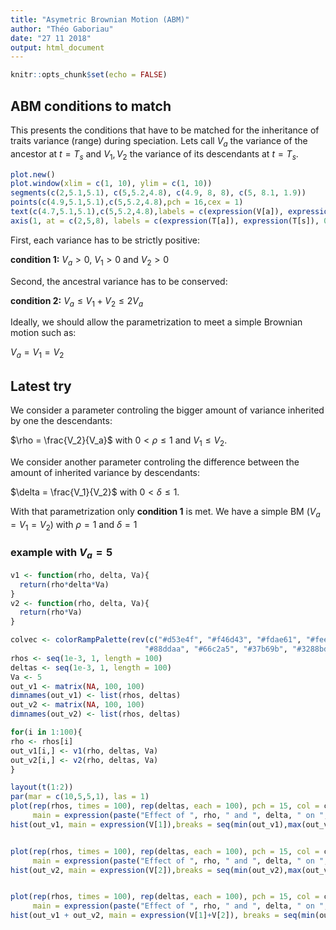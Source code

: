 ```yaml
---
title: "Asymetric Brownian Motion (ABM)"
author: "Théo Gaboriau"
date: "27 11 2018"
output: html_document
---
```


```r
knitr::opts_chunk$set(echo = FALSE)
```



## ABM conditions to match


This presents the conditions that have to be matched for the inheritance of traits variance (range) during speciation.
Lets call $V_a$ the variance of the ancestor at $t = T_s$ and $V_1, V_2$ the variance of its descendants at $t = T_s$.

```r
plot.new()
plot.window(xlim = c(1, 10), ylim = c(1, 10))
segments(c(2,5.1,5.1), c(5,5.2,4.8), c(4.9, 8, 8), c(5, 8.1, 1.9))
points(c(4.9,5.1,5.1),c(5,5.2,4.8),pch = 16,cex = 1)
text(c(4.7,5.1,5.1),c(5,5.2,4.8),labels = c(expression(V[a]), expression(V[1]), expression(V[2])),pos = c(3,3,1))
axis(1, at = c(2,5,8), labels = c(expression(T[a]), expression(T[s]), 0))

```


First, each variance has to be strictly positive:

**condition 1:** $V_a > 0$, $V_1 > 0$ and $V_2 > 0$


Second, the ancestral variance has to be conserved:

**condition 2:** $V_a ≤ V_1 + V_2 ≤ 2V_a$


Ideally, we should allow the parametrization to meet a simple Brownian motion such as:

$V_a = V_1 = V_2$



## Latest try


We consider a parameter controling the bigger amount of variance inherited by one the descendants:

$\rho = \frac{V_2}{V_a}$ with $0 < \rho ≤ 1$ and $V_1 ≤ V_2$.


We consider another parameter controling the difference between the amount of inherited variance by descendants:

$\delta = \frac{V_1}{V_2}$ with $0 < \delta ≤ 1$.


With that parametrization only **condition 1** is met. We have a simple BM ($V_a = V_1 = V_2$) with $\rho = 1$ and 
$\delta = 1$



### example with $V_a = 5$

```r
v1 <- function(rho, delta, Va){
  return(rho*delta*Va)
}
v2 <- function(rho, delta, Va){
  return(rho*Va)
}

colvec <- colorRampPalette(rev(c("#d53e4f", "#f46d43", "#fdae61", "#fee08b", "#ffffbf", "#e6f598", "#abdda4",
                              "#88ddaa", "#66c2a5", "#37b69b", "#3288bd", "#71acbc")))(101)
rhos <- seq(1e-3, 1, length = 100)
deltas <- seq(1e-3, 1, length = 100)
Va <- 5
out_v1 <- matrix(NA, 100, 100)
dimnames(out_v1) <- list(rhos, deltas)
out_v2 <- matrix(NA, 100, 100)
dimnames(out_v2) <- list(rhos, deltas)

for(i in 1:100){
rho <- rhos[i]
out_v1[i,] <- v1(rho, deltas, Va)
out_v2[i,] <- v2(rho, deltas, Va)
}

layout(t(1:2))
par(mar = c(10,5,5,1), las = 1)
plot(rep(rhos, times = 100), rep(deltas, each = 100), pch = 15, col = colvec[round(out_v1/max(c(out_v1, out_v2))*100)+1],
     main = expression(paste("Effect of ", rho, " and ", delta, " on ", v[1])), xlab = expression(rho), ylab = expression(delta)) 
hist(out_v1, main = expression(V[1]),breaks = seq(min(out_v1),max(out_v1), length = 100), col = colvec, border = NA, xlab = expression(V[1]))


plot(rep(rhos, times = 100), rep(deltas, each = 100), pch = 15, col = colvec[round(out_v2/max(c(out_v1, out_v2))*100)+1],
     main = expression(paste("Effect of ", rho, " and ", delta, " on ", v[2])), xlab = expression(rho), ylab = expression(delta))
hist(out_v2, main = expression(V[2]),breaks = seq(min(out_v2),max(out_v2), length = 100), col = colvec, border = NA, xlab = expression(V[2]))


plot(rep(rhos, times = 100), rep(deltas, each = 100), pch = 15, col = colvec[round((out_v1+out_v2)/max((out_v1+ out_v2))*100)+1],
     main = expression(paste("Effect of ", rho, " and ", delta, " on ", v[1] + v[2])), xlab = expression(rho), ylab = expression(delta)) 
hist(out_v1 + out_v2, main = expression(V[1]+V[2]), breaks = seq(min(out_v1 + out_v2),max(out_v1 + out_v2), length = 100), col = colvec, border = NA, xlab = expression(V[1] + V[2]))




```


